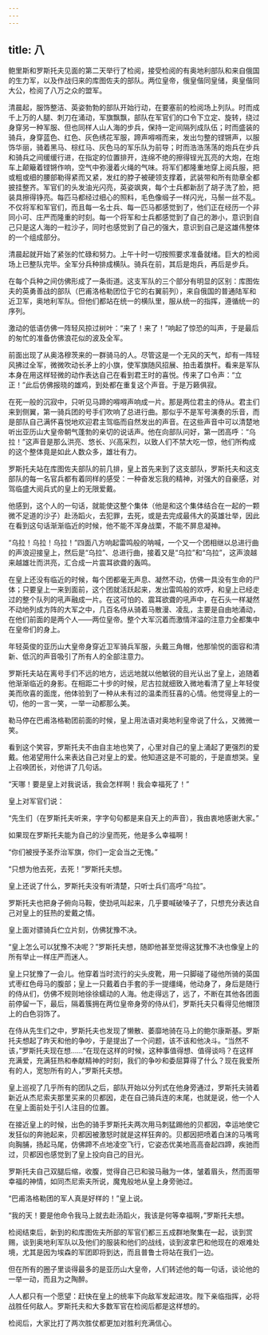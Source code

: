 ```yaml
---
---
---
```

title: 八
---



鲍里斯和罗斯托夫见面的第二天举行了检阅，接受检阅的有奥地利部队和来自俄国的生力军，以及作战归来的库图佐夫的部队。两位皇帝，俄皇偕同皇储，奥皇偕同大公，检阅了八万之众的盟军。

清晨起，服饰整洁、英姿勃勃的部队开始行动，在要塞前的检阅场上列队。时而成千上万的人腿、刺刀在涌动，军旗飘飘，部队在军官们的口令下立定、旋转，绕过身穿另一种军服、但也同样人山人海的步兵，保持一定间隔列成队伍；时而盛装的骑兵，身穿蓝色、红色、灰色绣花军服，蹄声嘚嘚而来，发出匀整的铿锵声，以服饰华丽，骑着黑马、棕红马、灰色马的军乐队为前导；时而浩浩荡荡的炮兵在步兵和骑兵之间缓缓行进，在指定的位置排开，连绵不绝的擦得锃光瓦亮的大炮，在炮车上颠簸着铿锵作响，空气中弥漫着火绳的气味。将军们都隆重地穿上阅兵服，把或粗或细的腰部勒得紧而又紧，发红的脖子被硬领支撑着，武装带和所有勋章全都披挂整齐。军官们的头发油光闪亮，英姿飒爽，每个士兵都新刮了胡子洗了脸，把装具擦得铮亮。每匹马都经过细心的照料，毛色像缎子一样闪光，马鬃一丝不乱。不仅将军和军官们，而且每一名士兵、每一匹马都感觉到了，他们正在经历一个非同小可、庄严而隆重的时刻。每一个将军和士兵都感觉到了自己的渺小，意识到自己只是这人海的一粒沙子，同时也感觉到了自己的强大，意识到自己是这雄伟整体的一个组成部分。

清晨起就开始了紧张的忙碌和努力。上午十时一切按照要求准备就绪。巨大的检阅场上已整队完毕。全军分兵种排成横队。骑兵在前，其后是炮兵，再后是步兵。

在每个兵种之间仿佛形成了一条街道。这支军队的三个部分有明显的区别：库图佐夫的英勇善战的部队（巴甫洛格勒团位于它的右翼前列），来自俄国的普通陆军和近卫军，奥地利军队。但他们都站在统一的横队里，服从统一的指挥，遵循统一的序列。

激动的低语仿佛一阵轻风掠过树叶：“来了！来了！”响起了惊恐的叫声，于是最后的匆忙的准备仿佛浪花似的波及全军。

前面出现了从奥洛穆茨来的一群骑马的人。尽管这是一个无风的天气，却有一阵轻风拂过全军，微微吹动长矛上的小旗，使军旗随风招展、拍击着旗杆。看来是军队本身在用这样轻微的动作表达自己在看到君王时的喜悦。传来了口令声：“立正！”此后仿佛报晓的雄鸡，到处都在重复这个声音。于是万籁俱寂。

在死一般的沉寂中，只听见马蹄的嘚嘚声响成一片。那是两位君主的侍从。君主们来到侧翼，第一骑兵团的号手们吹响了总进行曲。那似乎不是军号演奏的乐音，而是部队自己满怀喜悦地欢迎君主驾临而自然发出的声音。在这些声音中可以清楚地听出亚历山大皇帝朝气蓬勃的亲切的说话声。他在向部队问好，第一团高呼：“乌拉！”这声音是那么洪亮、悠长、兴高采烈，以致人们不禁大吃一惊，他们所构成的这个整体竟是如此人数众多，雄壮有力。



罗斯托夫站在库图佐夫部队的前几排，皇上首先来到了这支部队，罗斯托夫和这支部队的每一名官兵都有着同样的感受：一种奋发忘我的精神，对强大的自豪感，对驾临盛大阅兵式的皇上的无限爱戴。

他感到，这个人的一句话，就能使这整个集体（他是和这个集体结合在一起的一颗微不足道的沙子）赴汤蹈火，去犯罪，去死，或是去完成最伟大的英雄壮举，因此在看到这句话渐渐临近的时候，他不能不浑身战栗，不能不屏息凝神。

“乌拉！乌拉！乌拉！”四面八方响起雷鸣般的呐喊，一个又一个团相继以总进行曲的声浪迎接皇上，然后是“乌拉”、总进行曲，接着又是“乌拉”和“乌拉”，这声浪越来越雄壮而洪亮，汇合成一片震耳欲聋的轰鸣。

在皇上还没有临近的时候，每个团都毫无声息、凝然不动，仿佛一具没有生命的尸体；只要皇上一来到面前，这个团就活跃起来，发出雷鸣般的欢呼，和皇上已经走过的整个队列的吼声融成一片。在这可怕的、震耳欲聋的吼声中，在石头一样凝然不动地列成方阵的大军之中，几百名侍从骑着马散漫、凌乱，主要是自由地涌动，在他们前面的是两个人——两位皇帝。整个大军沉着而激情洋溢的注意力全都集中在皇帝们的身上。

年轻英俊的亚历山大皇帝身穿近卫军骑兵军服，头戴三角帽，他那愉悦的面容和清新、低沉的声音吸引了所有人的全部注意力。

罗斯托夫站在离号手们不远的地方，远远地就以他敏锐的目光认出了皇上，追随着他渐渐临近的身影。在相距二十步的时候，尼古拉就细致入微地看清了皇上年轻俊美而欣喜的面庞，他体验到了一种从未有过的温柔而狂喜的心情。他觉得皇上的一切，他的一言一笑，一举一动都那么美。

勒马停在巴甫洛格勒团前面的时候，皇上用法语对奥地利皇帝说了什么，又微微一笑。

看到这个笑容，罗斯托夫不由自主地也笑了，心里对自己的皇上涌起了更强烈的爱戴。他渴望用什么来表达自己对皇上的爱。他知道这是不可能的，于是直想哭。皇上召唤团长，对他讲了几句话。

“天哪！要是皇上对我说话，我会怎样啊！我会幸福死了！”

皇上对军官们说：

“先生们（在罗斯托夫听来，字字句句都是来自天上的声音），我由衷地感谢大家。”

如果现在罗斯托夫能为自己的沙皇而死，他是多么幸福啊！

“你们被授予圣乔治军旗，你们一定会当之无愧。”

“只想为他去死，去死！”罗斯托夫想。

皇上还说了什么，罗斯托夫没有听清楚，只听士兵们高呼“乌拉”。

罗斯托夫也把身子俯向马鞍，使劲吼叫起来，几乎要喊破嗓子了，只想充分表达自己对皇上的狂热的爱戴之情。

皇上面对骠骑兵伫立片刻，仿佛犹豫不决。

“皇上怎么可以犹豫不决呢？”罗斯托夫想，随即他甚至觉得这犹豫不决也像皇上的所有举止一样庄严而迷人。

皇上只犹豫了一会儿。他穿着当时流行的尖头皮靴，用一只脚碰了碰他所骑的英国式枣红色母马的腹部；皇上一只戴着白手套的手一提缰绳，他动身了，身后是随行的侍从们，仿佛不规则地徐徐蠕动的人海。他走得远了，远了，不断在其他各团面前停留一下，最后，隔着簇拥在两位皇帝身旁的侍从们，罗斯托夫只看得见他帽顶上的白色羽饰了。

在侍从先生们之中，罗斯托夫也发现了懒散、萎靡地骑在马上的鲍尔康斯基。罗斯托夫想起了昨天和他的争吵，于是提出了一个问题，该不该和他决斗。“当然不该，”罗斯托夫现在想……“在现在这样的时候，这种事值得想、值得谈吗？在这样充满爱，充满狂热和奉献精神的时刻，我们的争吵和委屈算得了什么？现在我爱所有的人，宽恕所有的人，”罗斯托夫想。

皇上巡视了几乎所有的团队之后，部队开始以分列式在他身旁通过，罗斯托夫骑着新近从杰尼索夫那里买来的贝都因，走在自己骑兵连的末尾，也就是说，他一个人在皇上面前处于引人注目的位置。

在接近皇上的时候，出色的骑手罗斯托夫两次用马刺猛踢他的贝都因，幸运地使它发狂似的奔驰起来，贝都因被激怒时就是这样狂奔的。贝都因把喷着白沫的马嘴弯向胸脯，扬起马尾，仿佛蹄不点地凌空飞行，它姿态优美地高高奋起四蹄，疾驰而过，贝都因也感觉到了皇上投向自己的目光。

罗斯托夫自己双腿后缩，收腹，觉得自己已和骏马融为一体，皱着眉头，然而面带幸福的神情，如同杰尼索夫所说，魔鬼般地从皇上身旁驰过。

“巴甫洛格勒团的军人真是好样的！”皇上说。

“我的天！要是他命令我马上就去赴汤蹈火，我该是何等幸福啊，”罗斯托夫想。

检阅结束后，新到的和库图佐夫所部的军官们都三五成群地聚集在一起，谈到赏赐，谈到奥地利军队以及他们的服装和他们的战线，谈到波拿巴和他现在的艰难处境，尤其是因为埃森的军团即将到达，而且普鲁士将站在我们一边。

但在所有的圈子里谈得最多的是亚历山大皇帝，人们转述他的每一句话，谈论他的一举一动，而且为之陶醉。

人人都只有一个愿望：赶快在皇上的统率下向敌军发起进攻。陛下亲临指挥，必将战胜任何敌人。罗斯托夫和大多数军官在检阅后都是这样想的。

检阅后，大家比打了两次胜仗都更加对胜利充满信心。